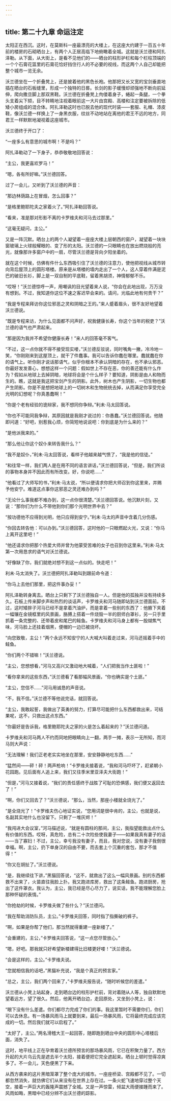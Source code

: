 ```yaml
---
---
---
```

title: 第二十九章 命运注定
---




太阳正在西沉。这时，在莫斯科一座最漂亮的大楼上，在这座大约建于一百五十年前的楼房的石砌晒台上，有两个人正居高临下地俯瞰着全城。这就是沃兰德和阿扎泽勒。从下面，从大街上，是看不见他们的——晒台的柱形护栏和每个栏柱顶端的一个个石膏花篮里的石膏花恰好挡住行人的不必要的视线，而这两个人自己却能把整个城市一览无余。

沃兰德坐在一个折叠凳上，还是披着他的黑色长袍。他那把又长又宽的宝剑垂直地插在晒台的石板缝里，形成一个独特的日晷。长剑的影子缓慢却顽强地不断向前延伸，爬向撒旦脚上那双黑鞋。沃兰德在折叠凳上佝偻着身子，蜷起一条腿，一个拳头支着尖下颏，目不转睛地注视着眼前这一大片由宫殿、高楼和注定要被拆除的低矮小房组成的混合体。阿扎泽勒这时也已脱去他的现代时装——套服、礼帽、漆皮鞋，像沃兰德一样换上了一身黑衣服，纹丝不动地站在离他的君王不远的地方，同君王一样默默地凝视着这座城市。

沃兰德终于开口了：

“一座多么有意思的城市啊！不是吗？”

阿扎泽勒动了一下身子，恭恭敬敬地回答说：

“主公，我更喜欢罗马！”

“嗯，各有所好嘛。”沃兰德回答。

过了一会儿，又听到了沃兰德的声音：

“那边林荫路上在冒烟，怎么回事？”

“是格里鲍耶陀夫之家着火了。”阿扎泽勒回答说。

“看来，准是那对形影不离的卡罗维夫和河马去过那里。”

“这毫无疑问，主公。”

又是一阵沉默。晒台上的两个人凝望着一座座大楼上层朝西的窗户，凝望着一块块窗玻璃上火球般耀眼的、变了形的太阳。沃兰德的一只眼睛也在放出燃烧般的亮光，就像那许多窗户中的一扇，尽管沃兰德是背向夕阳坐着的。

就在这个时候，仿佛有件什么东西吸引住了沃兰德的注意力，使他把视线从城市转向背后屋顶上的圆形塔楼。原来是从塔楼的墙内走出了一个人，这人穿着件满是泥巴的破旧长衫，脚上是一双自制的平底鞋，留着黑胡须，神情郁郁不乐。

“哎呀！”沃兰德惊呼一声，用嘲讽的目光望着来人说，“你会在此地出现，万万没有想到。不过，我知道你这位不速之客迟早会来的。请问，光临此地有何贵干？”

“我是专程来拜访你这位邪恶之灵和阴暗之王的。”来人蹙着眉头，很不友好地望着沃兰德说。

“既是专程来访，为什么见面都不问声好，祝我健康长寿，你这个当年的税吏？”沃兰德的语气也严肃起来。

“那是因为我并不希望你健康长寿！”来人的回答毫不客气。

“不过，这一点你就不得不接受现实喽，”沃兰德反驳说，同时嘴角一撇，冷冷地一笑，“你刚刚来到这屋顶上，就干了件蠢事。我可以告诉你蠢在哪里。蠢就蠢在你的语气上。听你刚才说话那语气，似乎你根本不承认阴暗的存在，也不承认邪恶。你最好发发善心，想想这样一个问题：假如世上不存在恶，你的善还能有什么作为？假如从地球上去掉阴暗，地球将会是个什么样子？要知道，阴影是由人和物而生的。瞧，这就是我这把宝剑产生的阴影。此外，树木也产生阴影，一切生物也都产生阴影。你是不是想把地球上的一切树木和生物统统去掉，从而满足你享受完全光明的幻想呢？你真愚蠢啊！”

“你是个老有经验的诡辩家，我不想同你争辩。”利未·马太回答说。

“你也不可能同我争辩，其原因就是我刚才说过的：你愚蠢。”沃兰德回答说。他随即问道：“好吧，别惹我心烦，你简短地说说吧：你到底是为什么来的？”

“是他派我来的。”

“那么他让你这个奴仆来转告我什么？”

“我不是奴仆，”利未·马太回答说，看样子他越来越气愤了，“我是他的信徒。”

“和往常一样，我们两人是在用不同的语言讲话，”沃兰德回答说，“但是，我们所谈的事物本身并不因此而有所改变。好，你说吧……”

“他看过了大师写的书，”利未·马太说，“所以便请求你把大师召到你这里来，并赐予他安宁。难道这点事你这邪恶之灵还难办到吗？”

“无论什么事我都不难办到，这一点你很清楚。”沃兰德回答说。他沉默片刻，又说：“那你们为什么不带他到你们那个光明世界中去？”

“按功德他不应得到光明，他只应得到安宁。”利未·马太的声音中含着几分伤感。

“你回去转告他：可以办到。”沃兰德回答，这时他的一只眼燃起火光，又说：“你马上离开这里吧！”

“他还请求你把那个热爱大师并曾为他蒙受苦难的女子也召到你这里来。”利未·马太第一次用恳求的语气对沃兰德说。

“好像缺了你，我们就绝对想不到这一点似的。快走吧！”

利未·马太消失了。沃兰德把阿扎泽勒叫到跟前命令道：

“你马上去他们那里，把这件事办妥！”

阿扎泽勒转身离去。晒台上只剩下了沃兰德独自一人。但是他的孤独并没有持续多久。石板上传来脚步声和热烈的谈话声，卡罗维夫和河马随即站到沃兰德面前。不过，这时矮胖子河马已经不是拿着汽油炉，而是拿着一些别的东西了：他腋下夹着一幅镶在金镜框里的风景画，胳膊上搭着一件烧毁一半的厨师白罩衫，另一只手里抓着一条完整的、还带着皮和尾巴的鲑鱼。卡罗维夫和河马身上都有一股煳焦气味，河马脸上还挂着烟黑，便帽的一边已被烧坏。

“向您致敬，主公！”两个永远不知安宁的人大喊大叫着走过来，河马还摇着手中的鲑鱼。

“你们两个不错嘛！”沃兰德说。

“主公，您想想看，”河马又高兴又激动地大喊着，“人们把我当作土匪啦！”

“看你拿来的这些东西，”沃兰德看了看那幅风景画，“你也确实是个土匪。”

“主公，您信不……”河马用诚恳的声音说。

“不，我不信。”沃兰德不等他说完话，就回答说。

“主公，我敢起誓，我做出了英勇的努力，打算尽可能把什么东西都救出来，可结果呢，这不，只救出这点东西。”

“你最好是告诉我，格里鲍耶陀夫之家的火是怎么着起来的？”沃兰德问道。

卡罗维夫和河马两人不约而同地把眼睛向上一翻，两手一摊，表示一无所知，而河马则大声说：

“无法理解！我们正老老实实地坐在那里，安安静静地吃东西……”

“猛然间——砰！砰！两声枪响！”卡罗维夫接着说，“我和河马吓坏了，赶紧朝小花园跑。见后面有人追上来，我们又往季米里亚泽夫大街跑！”

“但是，”河马又接着说，“我们的责任感终于战胜了可耻的恐惧感，我们便又返回去了！”

“啊，你们又回去了？”沃兰德说，“那么，当然，那座小楼就全烧光了。”

“是全烧光了！”卡罗维夫伤心地证实说，“您用词是很中肯的，主公，也就是说，名副其实地什么也没留下。只剩了一堆灰烬！”

“我闯进大会议室，”河马描述说，“就是有圆柱的那间，主公，我指望能救出点什么有价值的东西。哎呀，真危险，总有二十次险些使我妻子——如果我真有妻子的话——当了寡妇！不过，主公，幸亏我没有妻子，而且，我对您说，没有妻子我倒很幸福。啊，主公，扔下单身汉的自由不要，而去套上个沉重的套包，那才不值得！”

“你又在胡扯了。”沃兰德说。

“是，我继续往下讲，”黑猫回答说，“这不，就救出了这么一幅风景画。别的东西都救不出来了，火苗直往我脸上扑。我又跑进库房，救出了这条鲑鱼。跑进厨房，抢出了这件罩衣。我认为，主公，我已经是尽心尽力了，说实话，我不能理解您脸上那种怀疑的表情。”

“你抢劫的时候，卡罗维夫做了些什么？”沃兰德问。

“我在帮助消防队员，主公。”卡罗维夫回答，同时指了指撕破的裤子。

“啊，如果是你帮了他们，那当然就得重建一座新楼了。”

“会重建的，主公，”卡罗维夫回答说，“这一点您尽管放心。”

“嗯，好吧。那我就只好希望新楼建得比旧楼更好喽！”沃兰德说。

“会是这样的，主公。”卡罗维夫说。

“您就相信我的话吧，”黑猫补充说，“我是个真正的预言家。”

“总之，主公，我们两个回来了，”卡罗维夫报告说，“随时听候您的差遣。”

沃兰德从小凳上站起身，走到晒台边的柱形护栏前，背对着随从人等，独自默默地望着远方，望了很久。然后，他离开晒台边，走回原处，又坐到小凳上，说：

“眼下没有什么差遣。你们都尽力完成了你们的事。我这里暂时不需要你们，你们可以去休息。有一场暴风雨马上就要到来，最后一场暴风雨，它将最终完成应该完成的一切。然后我们就可以启程了。”

“太好了，主公。”两名滑稽大王一起回答，随即跑到晒台中央的圆形中心塔楼后面，消失了。

这时，地平线上正在孕育着沃兰德所预言的那场暴风雨，它已在积聚力量了。西方升起的大片乌云先是遮去半个太阳，接着便把它完全遮起来。晒台上顿时觉得凉爽多了。不一会儿，天色便黑了下来。

从西方袭来的这片黑暗笼罩了整个庞大的城市。一座座桥梁、宫殿都不见了。一切都忽然消失，就仿佛它们从来没有在世界上存在过。一条火蛇飞速地穿过整个天空，接着一声巨大的轰隆声震撼了全城。又是一声惊雷，倾盆大雨便接踵而来了。风雨如晦，黑暗中已经分辨不出沃兰德的踪影。